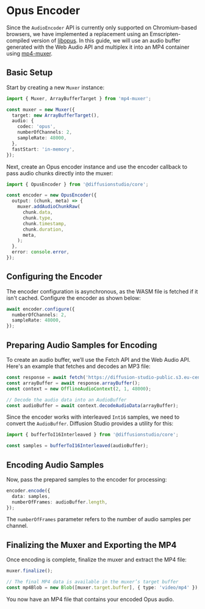 # Opus Encoder

Since the `AudioEncoder` API is currently only supported on Chromium-based browsers, we have implemented a replacement using an Emscripten-compiled version of [libopus](https://github.com/xiph/opus). In this guide, we will use an audio buffer generated with the Web Audio API and multiplex it into an MP4 container using [mp4-muxer](https://github.com/Vanilagy/mp4-muxer).

## Basic Setup

Start by creating a new `Muxer` instance:

```typescript
import { Muxer, ArrayBufferTarget } from 'mp4-muxer';

const muxer = new Muxer({
  target: new ArrayBufferTarget(),
  audio: {
    codec: 'opus',
    numberOfChannels: 2,
    sampleRate: 48000,
  },
  fastStart: 'in-memory',
});
```

Next, create an Opus encoder instance and use the encoder callback to pass audio chunks directly into the muxer:

```typescript
import { OpusEncoder } from '@diffusionstudio/core';

const encoder = new OpusEncoder({
  output: (chunk, meta) => {
    muxer.addAudioChunkRaw(
      chunk.data,
      chunk.type,
      chunk.timestamp,
      chunk.duration,
      meta,
    );
  },
  error: console.error,
});
```

## Configuring the Encoder

The encoder configuration is asynchronous, as the WASM file is fetched if it isn't cached. Configure the encoder as shown below:

```typescript
await encoder.configure({
  numberOfChannels: 2,
  sampleRate: 48000,
});
```

## Preparing Audio Samples for Encoding

To create an audio buffer, we’ll use the Fetch API and the Web Audio API. Here's an example that fetches and decodes an MP3 file:

```typescript
const response = await fetch('https://diffusion-studio-public.s3.eu-central-1.amazonaws.com/audio/sfx/tada.mp3');
const arrayBuffer = await response.arrayBuffer();
const context = new OfflineAudioContext(2, 1, 48000);

// Decode the audio data into an AudioBuffer
const audioBuffer = await context.decodeAudioData(arrayBuffer);
```

Since the encoder works with interleaved `Int16` samples, we need to convert the `AudioBuffer`. Diffusion Studio provides a utility for this:

```typescript
import { bufferToI16Interleaved } from '@diffusionstudio/core';

const samples = bufferToI16Interleaved(audioBuffer);
```

## Encoding Audio Samples

Now, pass the prepared samples to the encoder for processing:

```typescript
encoder.encode({
  data: samples,
  numberOfFrames: audioBuffer.length,
});
```

The `numberOfFrames` parameter refers to the number of audio samples per channel.

## Finalizing the Muxer and Exporting the MP4

Once encoding is complete, finalize the muxer and extract the MP4 file:

```typescript
muxer.finalize();

// The final MP4 data is available in the muxer’s target buffer
const mp4Blob = new Blob([muxer.target.buffer], { type: 'video/mp4' });
```

You now have an MP4 file that contains your encoded Opus audio.
